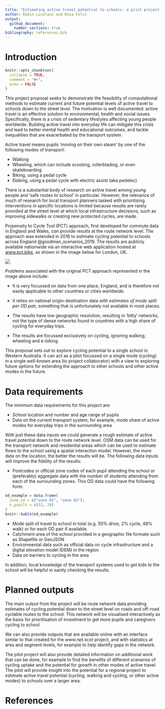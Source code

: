 ```yaml
---
title: "Estimating active travel potential to schools: a pilot project proposal"
author: Robin Lovelace and Rosa Felix
output:
  github_document:
    number_sections: true
bibliography: references.bib
---
```


# Introduction


```r
knitr::opts_chunk$set(
  collapse = TRUE,
  comment = "#>",
  echo = FALSE
)
```

This project proposal seeks to demonstrate the feasibility of computational methods to estimate current and future potential levels of active travel to schools down to the street level.
The motivation is well documented: active travel is an effective solution to environmental, health and social issues.
Specifically, there is a crisis of sedentary lifestyles affecting young people worldwide.
Building active travel into everyday life can mitigate this crisis and lead to better mental health and educational outcomes, and tackle inequalities that are exacerbated by the transport system.

Active travel means pupils 'moving on their own steam' by one of the following modes of transport:

-   Walking
-   Wheeling, which can include scooting, rollerblading, or even skateboarding
-   Biking, using a pedal cycle
-   Ebiking, using a pedal cycle with electric assist (aka pedelec)

There is a substantial body of research on active travel among young people and 'safe routes to school' in particular.
However, the relevance of much of research for local transport planners tasked with prioritising interventions in specific locations is limited because results are rarely provided at the street level at which local infrastructure decisions, such as improving sidewalks or creating new protected cycles, are made.

Propensity to Cycle Tool (PCT) approach, first developed for commute data in England and Wales, *can* provide results at the route network level.
The approach was extended in 2018 to estimate cycling potential to schools across England @goodman_scenarios_2019.
The results are publicly available nationwide via an interactive web application hosted at [www.pct.bike](https://www.pct.bike/), as shown in the image below for London, UK.

![](images/image-1448227588.png)

Problems associated with the original PCT approach represented in the image above include:

-   It is very focussed on data from one place, England, and is therefore not easily applicable to other countries or cities worldwide.

-   It relies on national origin-destination data *with estimates of mode split per OD pair,* something that is unfortunately not available in most places.

- The results have low geographic resolution, resulting in 'bitty' networks, not the type of dense networks found in countries with a high share of cycling for everyday trips.

- The results are focussed exclusively on cycling, ignoring walking, wheeling and e-biking.

This proposal sets out to explore cycling potential to a single school in Western Australia.
It can act as a pilot focussed on a single mode (cycling) in a single well-known area (to project collaborator) with a view to exploring future options for extending the approach to other schools and other active modes in the future.


# Data requirements

The minimum data requirements for this project are:

- School location and number and age range of pupils
- Data on the current transport system, for example, mode share of active modes for everyday trips in the surrounding area

With just these data inputs we could generate a rough estimate of active travel potential down to the route network level.
OSM data can be used for the transport network and residential areas which can be used to estimate flows to the school using a spatial interaction model.
However, the more data on the location, the better the results will be.
The following data inputs will improve the fidelity of the results:

- Postcodes or official zone codes of each pupil attending the school or (preferably) aggregate data with the number of students attending from each of the surrounding zones.
This OD data could have the following form:

```r
od_example = data.frame(
  zone_id = c("zone 01", "zone 01"),
  n_pupils = c(12, 28)
)
knitr::kable(od_example)
```

- Mode split of travel to school in total (e.g. 50% drive, 2% cycle, 48% walk) or for each OD pair if available.
- Catchment area of the school provided in a geographic file formate such as Shapefile or GeoJSON
- Environmental data such as official data on cycle infrastructure and a digital elevation model (DEM) in the region
- Data on barriers to cycling in the area

In addition, local knowledge of the transport systems used to get kids to the school will be helpful in sanity checking the results.

# Planned outputs

The main output from the project will be route network data providing estimates of cycling potential down to the street level on roads and off-road cyclable routes to the school.
This network will be visualised interactively as the basis for prioritisation of investment to get more pupils and caregivers cycling to school.

We can also provide outputs that are available online with an interface similar to that created for the www.npt.scot project, and with statistics at area and segment levels, for example to help identify gaps in the network.

The pilot project will also provide detailed information on additional work that can be done, for example to find the benefits of different scenarios of cycling uptake and the potential for growth in other modes of active travel.
The pilot will provide insight into the potential for a regional project to estimate active travel potential (cycling, walking and cycling, or other active modes) to schools over a larger area.


# References

